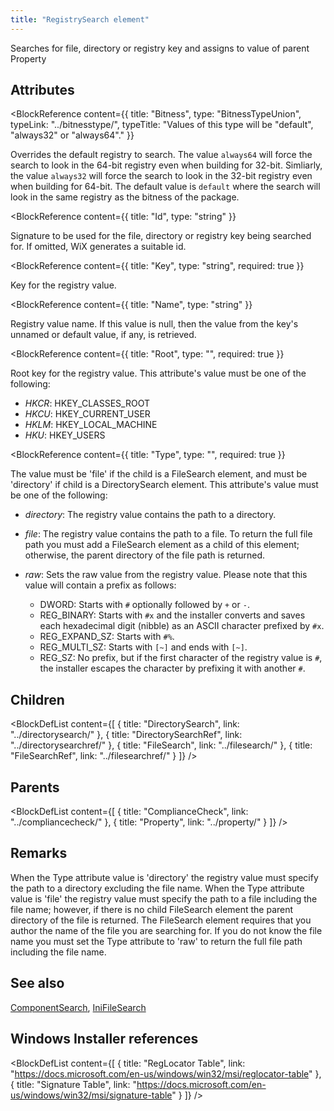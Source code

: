 ```yaml
---
title: "RegistrySearch element"
---
```



Searches for file, directory or registry key and assigns to value of parent Property


## Attributes

<BlockWrapper>

  <BlockReference
    content={{
      title: "Bitness",
      type: "BitnessTypeUnion",
      typeLink: "../bitnesstype/",
      typeTitle: "Values of this type will be \"default\", \"always32\" or \"always64\"."
    }}
  >
  Overrides the default registry to search. The value `always64` will force
   the search to look in the 64-bit registry even when building for 32-bit.
   Simliarly, the value `always32` will force the search to look in the 32-bit
   registry even when building for 64-bit.
   The default value is `default` where the search will look in the same registry
   as the bitness of the package.
  </BlockReference>

  <BlockReference
    content={{
      title: "Id",
      type: "string"
    }}
  >
  Signature to be used for the file, directory or registry key being searched for. If omitted, WiX generates a suitable id.
  </BlockReference>

  <BlockReference
    content={{
      title: "Key",
      type: "string",
      required: true
    }}
  >
  Key for the registry value.
  </BlockReference>

  <BlockReference
    content={{
      title: "Name",
      type: "string"
    }}
  >
  Registry value name. If this value is null, then the value from the key's unnamed or default value, if any, is retrieved.
  </BlockReference>

  <BlockReference
    content={{
      title: "Root",
      type: "",
      required: true
    }}
  >
  Root key for the registry value. This attribute's value must be one of the following:
  - *HKCR*: HKEY_CLASSES_ROOT
  - *HKCU*: HKEY_CURRENT_USER
  - *HKLM*: HKEY_LOCAL_MACHINE
  - *HKU*: HKEY_USERS
  </BlockReference>

  <BlockReference
    content={{
      title: "Type",
      type: "",
      required: true
    }}
  >
  The value must be 'file' if the child is a FileSearch element, and must be 'directory' if child is a DirectorySearch element. This attribute's value must be one of the following:
  - *directory*: The registry value contains the path to a directory.
  - *file*: The registry value contains the path to a file. To return the full file path you must add a FileSearch element as a child of this element; otherwise, the parent directory of the file path is returned.
  - *raw*: Sets the raw value from the registry value. Please note that this value will contain a prefix as follows:
    
     - DWORD: Starts with `#` optionally followed by `+` or `-`.
     - REG_BINARY: Starts with `#x` and the installer converts and saves each hexadecimal digit (nibble) as an ASCII character prefixed by `#x`.
     - REG_EXPAND_SZ: Starts with `#%`.
     - REG_MULTI_SZ: Starts with `[~]` and ends with `[~]`.
     - REG_SZ: No prefix, but if the first character of the registry value is `#`, the installer escapes the character by prefixing it with another `#`.
  </BlockReference>

</BlockWrapper>

## Children

<BlockDefList content={[
    {
      title: "DirectorySearch",
      link: "../directorysearch/"
    },
    {
      title: "DirectorySearchRef",
      link: "../directorysearchref/"
    },
    {
      title: "FileSearch",
      link: "../filesearch/"
    },
    {
      title: "FileSearchRef",
      link: "../filesearchref/"
    }
  ]}
/>

## Parents

<BlockDefList content={[
    {
      title: "ComplianceCheck",
      link: "../compliancecheck/"
    },
    {
      title: "Property",
      link: "../property/"
    }
  ]}
/>

## Remarks

When the Type attribute value is 'directory' the registry value must specify the path to a directory excluding the file name.
 When the Type attribute value is 'file' the registry value must specify the path to a file including the file name;
 however, if there is no child FileSearch element the parent directory of the file is returned. The FileSearch element requires
 that you author the name of the file you are searching for. If you do not know the file name
 you must set the Type attribute to 'raw' to return the full file path including the file name.



## See also
[ComponentSearch](../componentsearch/), [IniFileSearch](../inifilesearch/)

## Windows Installer references

<BlockDefList content={[
    {
      title: "RegLocator Table",
      link: "https://docs.microsoft.com/en-us/windows/win32/msi/reglocator-table"
    },
    {
      title: "Signature Table",
      link: "https://docs.microsoft.com/en-us/windows/win32/msi/signature-table"
    }
  ]}
/>
